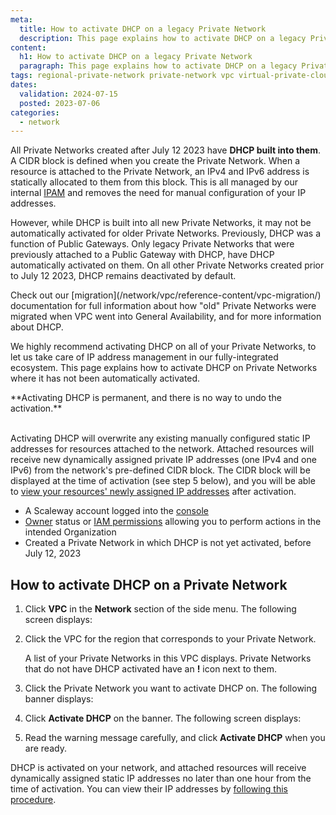 ```yaml
---
meta:
  title: How to activate DHCP on a legacy Private Network
  description: This page explains how to activate DHCP on a legacy Private Network
content:
  h1: How to activate DHCP on a legacy Private Network
  paragraph: This page explains how to activate DHCP on a legacy Private Network
tags: regional-private-network private-network vpc virtual-private-cloud dhcp activate old migrate migration
dates:
  validation: 2024-07-15
  posted: 2023-07-06
categories:
  - network
---
```


All Private Networks created after July 12 2023 have **DHCP built into them**. A CIDR block is defined when you create the Private Network. When a resource is attached to the Private Network, an IPv4 and IPv6 address is statically allocated to them from this block. This is all managed by our internal [IPAM](/network/vpc/concepts/#ipam) and removes the need for manual configuration of your IP addresses.

However, while DHCP is built into all new Private Networks, it may not be automatically activated for older Private Networks. Previously, DHCP was a function of Public Gateways. Only legacy Private Networks that were previously attached to a Public Gateway with DHCP, have DHCP automatically activated on them. On all other Private Networks created prior to July 12 2023, DHCP remains deactivated by default.

<Message type="tip">
Check out our [migration](/network/vpc/reference-content/vpc-migration/) documentation for full information about how "old" Private Networks were migrated when VPC went into General Availability, and for more information about DHCP.
</Message>

We highly recommend activating DHCP on all of your Private Networks, to let us take care of IP address management in our fully-integrated ecosystem. This page explains how to activate DHCP on Private Networks where it has not been automatically activated.

<Message type="important">
**Activating DHCP is permanent, and there is no way to undo the activation.** <br/><br/>

Activating DHCP will overwrite any existing manually configured static IP addresses for resources attached to the network. Attached resources will receive new dynamically assigned private IP addresses (one IPv4 and one IPv6) from the network's pre-defined CIDR block. The CIDR block will be displayed at the time of activation (see step 5 below), and you will be able to [view your resources' newly assigned IP addresses](/network/vpc/how-to/attach-resources-to-pn/#how-to-view-the-resources-ip-address) after activation.
</Message>

<Macro id="requirements" />

- A Scaleway account logged into the [console](https://console.scaleway.com)
- [Owner](/identity-and-access-management/iam/concepts/#owner) status or [IAM permissions](/identity-and-access-management/iam/concepts/#permission) allowing you to perform actions in the intended Organization
- Created a Private Network in which DHCP is not yet activated, before July 12, 2023

## How to activate DHCP on a Private Network

1. Click **VPC** in the **Network** section of the side menu. The following screen displays:

    <Lightbox src="scaleway-default-vpc.webp" alt="" />

2. Click the VPC for the region that corresponds to your Private Network.

    A list of your Private Networks in this VPC displays. Private Networks that do not have DHCP activated have an **!** icon next to them.

    <Lightbox src="scaleway-pns.webp" alt="" />

3. Click the Private Network you want to activate DHCP on. The following banner displays:

    <Lightbox src="scaleway-activate-dhcp.webp" alt="A banner displays the text: 'DHCP activation is recommended for this Private Network. DHCP automatically allocates private IP addresses to attached resources. It is activated on all new Private Networks, and we strongly recommend activating it on pre-existing Private Networks'. A button at the bottom of the banner displays the text 'Activate DHCP'." />

4. Click **Activate DHCP** on the banner. The following screen displays:

    <Lightbox src="scaleway-activate-dhcp-modal.webp" alt="A modal displays the text: 'Acticate DHCP? Resources attached to this Private Network will receive dynamically-assigned private IP addresses no later than one hour from now. IP addresses will be assigned from the following CIDR blocks' (and an example IPv4 and IPv6 block). 'Warning: resource IP addresses will be modified. This will overwrite any existing manually configured static IP addresses. This action is irreversible.' A button at the bottom of the modal displays the text 'Activate DHCP'." />

5. Read the warning message carefully, and click **Activate DHCP** when you are ready.

DHCP is activated on your network, and attached resources will receive dynamically assigned static IP addresses no later than one hour from the time of activation. You can view their IP addresses by [following this procedure](/network/vpc/how-to/attach-resources-to-pn/#how-to-view-the-resources-ip-address).


